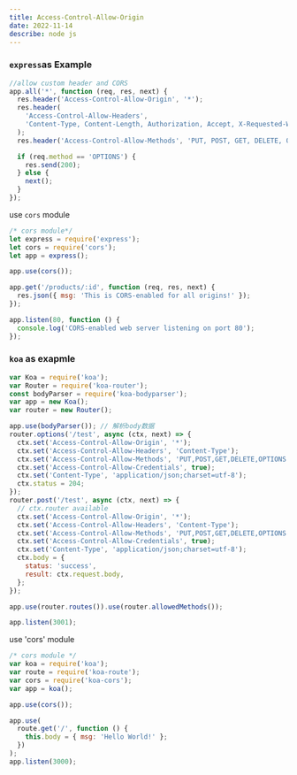 ```yaml
---
title: Access-Control-Allow-Origin
date: 2022-11-14
describe: node js
---
```


###  `express`as Example

```javascript
//allow custom header and CORS
app.all('*', function (req, res, next) {
  res.header('Access-Control-Allow-Origin', '*');
  res.header(
    'Access-Control-Allow-Headers',
    'Content-Type, Content-Length, Authorization, Accept, X-Requested-With , yourHeaderFeild'
  );
  res.header('Access-Control-Allow-Methods', 'PUT, POST, GET, DELETE, OPTIONS');

  if (req.method == 'OPTIONS') {
    res.send(200);
  } else {
    next();
  }
});
```
use `cors` module

```javascript
/* cors module*/
let express = require('express');
let cors = require('cors');
let app = express();

app.use(cors());

app.get('/products/:id', function (req, res, next) {
  res.json({ msg: 'This is CORS-enabled for all origins!' });
});

app.listen(80, function () {
  console.log('CORS-enabled web server listening on port 80');
});
```

###  `koa` as exapmle
```javascript
var Koa = require('koa');
var Router = require('koa-router');
const bodyParser = require('koa-bodyparser');
var app = new Koa();
var router = new Router();

app.use(bodyParser()); // 解析body数据
router.options('/test', async (ctx, next) => {
  ctx.set('Access-Control-Allow-Origin', '*');
  ctx.set('Access-Control-Allow-Headers', 'Content-Type');
  ctx.set('Access-Control-Allow-Methods', 'PUT,POST,GET,DELETE,OPTIONS');
  ctx.set('Access-Control-Allow-Credentials', true);
  ctx.set('Content-Type', 'application/json;charset=utf-8');
  ctx.status = 204;
});
router.post('/test', async (ctx, next) => {
  // ctx.router available
  ctx.set('Access-Control-Allow-Origin', '*');
  ctx.set('Access-Control-Allow-Headers', 'Content-Type');
  ctx.set('Access-Control-Allow-Methods', 'PUT,POST,GET,DELETE,OPTIONS');
  ctx.set('Access-Control-Allow-Credentials', true);
  ctx.set('Content-Type', 'application/json;charset=utf-8');
  ctx.body = {
    status: 'success',
    result: ctx.request.body,
  };
});

app.use(router.routes()).use(router.allowedMethods());

app.listen(3001);
```

use 'cors' module
```javascript
/* cors module */
var koa = require('koa');
var route = require('koa-route');
var cors = require('koa-cors');
var app = koa();

app.use(cors());

app.use(
  route.get('/', function () {
    this.body = { msg: 'Hello World!' };
  })
);
app.listen(3000);
```
